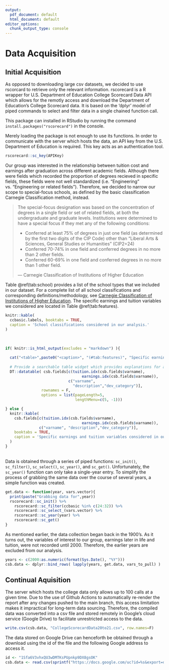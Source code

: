 ```yaml
---
output:
  pdf_document: default
  html_document: default
editor_options: 
  chunk_output_type: console
---
```

# Data Acquisition

## Initial Acquisition

As opposed to downloading large csv datasets, we decided to use rscorcard to retrieve only the relevant information. rscorecard is a R wrapper for U.S. Department of Education College Scorecard Data API which allows for the remotly access and download the Department of Education's College Scorecard data. It is based on the 'dplyr' model of piped commands to select and filter data in a single chained function call. 

This package can installed in RStudio by running the command `install.packages("rscorecard")` in the console.

Merely loading the package is not enough to use its functions. In order to communicate with the server which hosts the data, an API key from the U.S. Department of Education is required. This key acts as an authentication tool.

```r
rscorecard::sc_key(APIKey)
```

Our group was interested in the relationship between tuition cost and earnings after graduation across different academic fields. Although there were fields which recorded the proportion of degrees recieved in specific fields, these fields were not well standardized (i.e. "Engineering" vs. "Engineering or related fields"). Therefore, we decided to narrow our scope to special-focus schools, as defined by the basic classification Carnegie Classification method, instead. 

>The special-focus designation was based on the concentration of degrees in a single field or set of related fields, at both the undergraduate and graduate levels. Institutions were determined to have a special focus if they met any of the following conditions:
>
>- Conferred at least 75% of degrees in just one field (as determined by the first two digits of the CIP Code) other than "Liberal Arts & Sciences, General Studies or Humanities" (CIP2=24)
>- Conferred 70-74% in one field and conferred degrees in no more than 2 other fields.
>- Conferred 60-69% in one field and conferred degrees in no more than 1 other field.
>  
>--- Carnegie Classification of Institutions of Higher Education

Table \@ref(tab:school) provides a list of the school types that we included in our dataset. For a complete list of all school classifications and corresponding definitions/methodology, see [Carnegie Classification of Institutions of Higher Education](@noauthor_carnegie_nodate). The specific earnings and tuition variables we considered are located in Table \@ref(tab:features).

```r
knitr::kable(
  ccbasic.labels, booktabs = TRUE,
  caption = 'School classifications considered in our analysis.'
)
```
<br>
```r
if( knitr::is_html_output(excludes = "markdown") ){
  
  cat("<table>",paste0("<caption>", "(#tab:features)", "Specific earnings and tuition variables considered in our analysis.", "</caption>"),"</table>", sep ="\n")
  
  # Provide a searchable table widget which provides explanations for all relevant columns
  DT::datatable( csb.fields[c(tuition.idx(csb.fields$varname),
                                  earnings.idx(csb.fields$varname)),
                            c("varname",
                              "description","dev_category")], 
                rownames = F, 
                options = list(pageLength=5, 
                               lengthMenu=c(5, -1)))

} else {
  knitr::kable(
    csb.fields[c(tuition.idx(csb.fields$varname),
                                  earnings.idx(csb.fields$varname)),
               c("varname", "description","dev_category")],
    booktabs = TRUE,
    caption = 'Specific earnings and tuition variables considered in our analysis..'
  )
}
```

<br>
Data is obtained through a series of piped functions: `sc_init()`, `sc_filter()`, `sc_select()`, `sc_year()`, and `sc_get()`. Unfortunately, the `sc_year()` function can only take a single-year entry. To simplify the process of grabbing the same data over the course of several years, a simple function was created. 

```r
get.data <- function(year, vars.vector){
  print(paste("Grabbing data for",year))
  rscorecard::sc_init() %>%
    rscorecard::sc_filter(ccbasic %in% c(24:32)) %>%
    rscorecard::sc_select_(vars.vector) %>%
    rscorecard::sc_year(year) %>%
    rscorecard::sc_get()
}
```

As mentioned earlier, the data collection began back in the 1900's. As it turns out, the variables of interest to our group, earnings later in life and tuition, were not recorded until 2000. Therefore, the earlier years are excluded from our analysis.

```r
years <- c(2000:as.numeric(format(Sys.Date(), "%Y")))
csb.data <- dplyr::bind_rows( lapply(years, get.data, vars_to_pull) )
```

## Continual Aquisition

The server which hosts the college data only allows up to 100 calls at a given time. Due to the use of Github Actions to automatically re-render the report after any changes pushed to the main branch, this access limitation makes it impractical for long-term data sourcing. Therefore, the compiled data was converted into a csv file and stored remotely in Google's cloud service (Google Drive) to facilitate unrestricted access to the data.

```r
write.csv(csb.data, "CollegeScorecardData20to21.csv", row.names=F)
```

The data stored on Google Drive can henceforth be obtained through a download using the id of the file and the following Google address to access it.

```r
id <- "1Sfa6V3vhxQU3wDMTKsPUpnkp9DX8gsOK"
csb.data <- read.csv(sprintf("https://docs.google.com/uc?id=%s&export=download", id))
```
